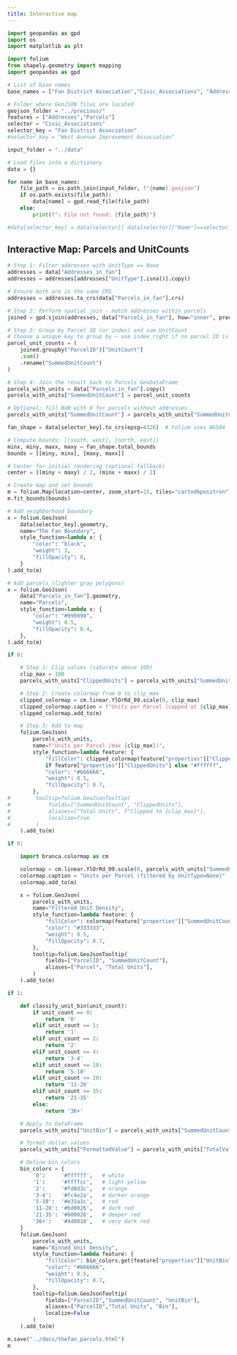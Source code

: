 ```yaml
---
title: Interactive map
---
```



```python

import geopandas as gpd
import os
import matplotlib as plt

import folium
from shapely.geometry import mapping
import geopandas as gpd

# List of base names
base_names = ["Fan District Association","Civic_Associations", "Addresses_in_fan", "Parcels_in_fan"]

# Folder where GeoJSON files are located
geojson_folder = "../precious/"
features = ["Addresses","Parcels"]
selector = "Civic_Associations"
selector_key = "Fan District Association"
#selector_key = "West Avenue Improvement Association"

input_folder = "../data"

# Load files into a dictionary
data = {}

for name in base_names:
    file_path = os.path.join(input_folder, f"{name}.geojson")
    if os.path.exists(file_path):
        data[name] = gpd.read_file(file_path)
    else:
        print(f"⚠️ File not found: {file_path}")

#data[selector_key] = data[selector][ data[selector]["Name"]==selector_key]

```


## Interactive Map: Parcels and UnitCounts

```python
# Step 1: Filter addresses with UnitType == None
addresses = data["Addresses_in_fan"]
addresses = addresses[addresses["UnitType"].isna()].copy()

# Ensure both are in the same CRS
addresses = addresses.to_crs(data["Parcels_in_fan"].crs)

# Step 2: Perform spatial join - match addresses within parcels
joined = gpd.sjoin(addresses, data["Parcels_in_fan"], how="inner", predicate="within")

```

```python
# Step 3: Group by Parcel ID (or index) and sum UnitCount
# Choose a unique key to group by — use index_right if no parcel ID is available
parcel_unit_counts = (
    joined.groupby("ParcelID")["UnitCount"]
    .sum()
    .rename("SummedUnitCount")
)

```

```python
# Step 4: Join the result back to Parcels GeoDataFrame
parcels_with_units = data["Parcels_in_fan"].copy()
parcels_with_units["SummedUnitCount"] = parcel_unit_counts

# Optional: fill NaN with 0 for parcels without addresses
parcels_with_units["SummedUnitCount"] = parcels_with_units["SummedUnitCount"].fillna(0).astype(int)

```


```python
fan_shape = data[selector_key].to_crs(epsg=4326)  # Folium uses WGS84

# Compute bounds: [[south, west], [north, east]]
minx, miny, maxx, maxy = fan_shape.total_bounds
bounds = [[miny, minx], [maxy, maxx]]

# Center for initial rendering (optional fallback)
center = [(miny + maxy) / 2, (minx + maxx) / 2]

# Create map and set bounds
m = folium.Map(location=center, zoom_start=15, tiles="cartodbpositron")
m.fit_bounds(bounds)

# Add neighborhood boundary
x = folium.GeoJson(
    data[selector_key].geometry,
    name="The Fan Boundary",
    style_function=lambda x: {
        "color": "black",
        "weight": 3,
        "fillOpacity": 0,
    }
).add_to(m)

# Add parcels (lighter gray polygons)
x = folium.GeoJson(
    data["Parcels_in_fan"].geometry,
    name="Parcels",
    style_function=lambda x: {
        "color": "#999999",
        "weight": 0.5,
        "fillOpacity": 0.4,
    },
).add_to(m)

if 0:

    # Step 1: Clip values (saturate above 100)
    clip_max = 100
    parcels_with_units["ClippedUnits"] = parcels_with_units["SummedUnitCount"].clip(upper=clip_max)

    # Step 2: Create colormap from 0 to clip_max
    clipped_colormap = cm.linear.YlOrRd_09.scale(0, clip_max)
    clipped_colormap.caption = f"Units per Parcel (capped at {clip_max})"
    clipped_colormap.add_to(m)

    # Step 3: Add to map
    folium.GeoJson(
        parcels_with_units,
        name=f"Units per Parcel (max {clip_max})",
        style_function=lambda feature: {
            "fillColor": clipped_colormap(feature["properties"]["ClippedUnits"])
            if feature["properties"]["ClippedUnits"] else "#ffffff",
            "color": "#666666",
            "weight": 0.5,
            "fillOpacity": 0.7,
        },
#        tooltip=folium.GeoJsonTooltip(
#            fields=["SummedUnitCount", "ClippedUnits"],
#            aliases=["Total Units", f"Clipped to {clip_max}"],
#            localize=True
#        )
    ).add_to(m)

if 0:

    import branca.colormap as cm

    colormap = cm.linear.YlOrRd_09.scale(0, parcels_with_units["SummedUnitCount"].max())
    colormap.caption = "Units per Parcel (filtered by UnitType=None)"
    colormap.add_to(m)

    x = folium.GeoJson(
        parcels_with_units,
        name="Filtered Unit Density",
        style_function=lambda feature: {
            "fillColor": colormap(feature["properties"]["SummedUnitCount"]) if feature["properties"]["SummedUnitCount"] else "#ffffff",
            "color": "#333333",
            "weight": 0.5,
            "fillOpacity": 0.7,
        },
        tooltip=folium.GeoJsonTooltip(
            fields=["ParcelID", "SummedUnitCount"],
            aliases=["Parcel", "Total Units"],
        )
    ).add_to(m)

if 1:

    def classify_unit_bin(unit_count):
        if unit_count == 0:
            return '0'
        elif unit_count == 1:
            return '1'
        elif unit_count == 2:
            return '2'
        elif unit_count <= 4:
            return '3-4'
        elif unit_count <= 10:
            return '5-10'
        elif unit_count <= 20:
            return '11-20'
        elif unit_count <= 35:
            return '21-35'
        else:
            return '36+'

    # Apply to DataFrame
    parcels_with_units["UnitBin"] = parcels_with_units["SummedUnitCount"].apply(classify_unit_bin)

    # format dollar values
    parcels_with_units["FormattedValue"] = parcels_with_units["TotalValue"].apply( lambda x: f"${int(x/1000)}k" if x else "$0k" )

    # Define bin colors
    bin_colors = {
        '0':     '#ffffff',   # white
        '1':     '#ffffcc',   # light yellow
        '2':     '#fd8d3c',   # orange
        '3-4':   '#fc4e2a',   # darker orange
        '5-10':  '#e31a1c',   # red
        '11-20': '#bd0026',   # dark red
        '21-35': '#800026',   # deeper red
        '36+':   '#4d0018',   # very dark red
    }
    folium.GeoJson(
        parcels_with_units,
        name="Binned Unit Density",
        style_function=lambda feature: {
            "fillColor": bin_colors.get(feature["properties"]["UnitBin"], "#cccccc"),
            "color": "#666666",
            "weight": 0.5,
            "fillOpacity": 0.7,
        },
        tooltip=folium.GeoJsonTooltip(
            fields=["ParcelID","SummedUnitCount", "UnitBin"],
            aliases=["ParcelID","Total Units", "Bin"],
            localize=False
        )
    ).add_to(m)
```

::: {.column-page-inset-right}
```python
m.save("../docs/thefan_parcels.html")
m
```
:::

